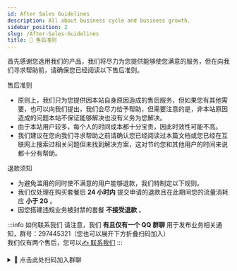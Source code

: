 ```yaml
---
id: After Sales Guidelines
description: All about business cycle and business growth.
sidebar_position: 2
slug: /After-Sales-Guidelines
title: 🔄 售后准则
---
```



首先感谢您选用我们的产品，我们将尽力为您提供能够使您满意的服务，但在向我们寻求帮助前，请确保您已经阅读以下售后准则。


售后准则
- 原则上，我们只为您提供因本站自身原因造成的售后服务，但如果您有其他需要，也可以向我们提出，我们会尽力给予帮助，但需要注意的是，非本站原因造成的问题本站不保证能够解决也没有义务为您解决。  
- 由于本站用户较多，每个人的时间成本都十分宝贵，因此时效性可能不高。  
- 我们建议在您向我们寻求帮助之前请确认您已经阅读过本篇文档或您已经在互联网上搜索过相关问题但未找到解决方案，这对节约您和其他用户的时间来说都十分有帮助。



退款须知
- 为避免滥用的同时使不满意的用户能够退款，我们特制定以下规则。  
- 我们仅处理在购买套餐后 **24 小时内** 提交申请的退款且在此期间您的流量消耗应 **小于 2G** 。  
- 因您搭建违规业务被封禁的套餐 **不接受退款** 。

:::info 如何联系我们
请注意，我们 **有且仅有一个 QQ 群聊** 用于发布业务相关通知，群号：297445321（您也可以展开下方折叠扫码加入）  
我们仅有两个售后，您可以[✍️ 联系我们](contribute/ "pageRef")
:::

<details>
  <summary>🧠 点击此处扫码加入群聊</summary>
  ![QRCode](https://api.uerr.cn/images/QRCode4StarWAF.png)
</details>